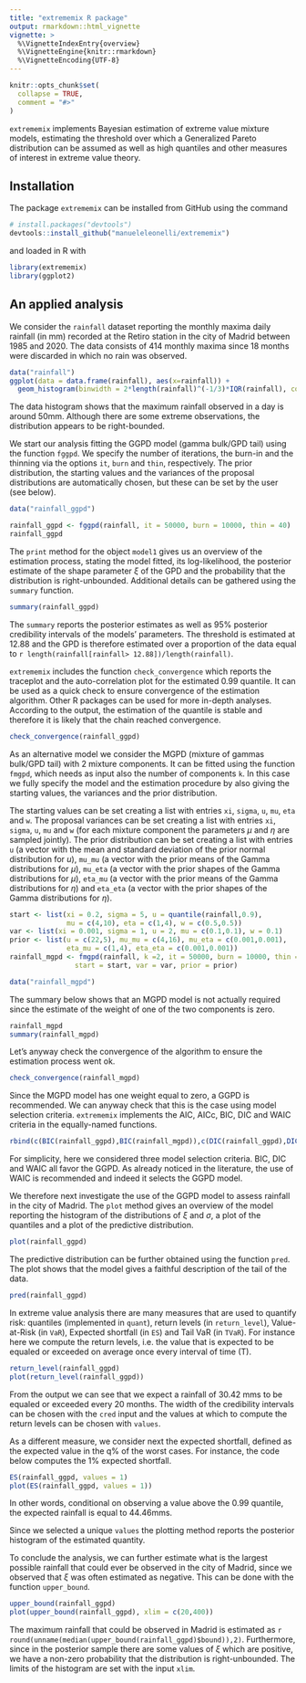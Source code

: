 ```yaml
---
title: "extrememix R package"
output: rmarkdown::html_vignette
vignette: >
  %\VignetteIndexEntry{overview}
  %\VignetteEngine{knitr::rmarkdown}
  %\VignetteEncoding{UTF-8}
---
```


```r
knitr::opts_chunk$set(
  collapse = TRUE,
  comment = "#>"
)
```

`extrememix` implements Bayesian estimation of extreme value mixture models, estimating the threshold over which a Generalized Pareto distribution can be assumed as well as high quantiles and other measures of interest in extreme value theory.

## Installation 

The package `extrememix` can be installed from GitHub using the command 
```r
# install.packages("devtools")
devtools::install_github("manueleleonelli/extrememix")
```
and loaded in R with
```r
library(extrememix)
library(ggplot2)
```

## An applied analysis

We consider the `rainfall` dataset reporting the monthly maxima daily rainfall (in mm) recorded at the Retiro station in the city of Madrid between 1985 and 2020. The data consists of 414 monthly maxima since 18 months were discarded in which no rain was observed.


```r
data("rainfall")
ggplot(data = data.frame(rainfall), aes(x=rainfall)) +
  geom_histogram(binwidth = 2*length(rainfall)^(-1/3)*IQR(rainfall), colour="black", fill="white") + theme_bw()
```

The data histogram shows that the maximum rainfall observed in a day is around 50mm. Although there are some extreme observations, the distribution appears to be right-bounded.

We start our analysis fitting the GGPD model (gamma bulk/GPD tail) using the function `fggpd`. We specify the number of iterations, the burn-in and the thinning via the options `it`, `burn` and `thin`, respectively. The prior distribution, the starting values and the variances of the proposal distributions are automatically chosen, but these can be set by the user (see below).

```r
data("rainfall_ggpd")
```


```r
rainfall_ggpd <- fggpd(rainfall, it = 50000, burn = 10000, thin = 40)
rainfall_ggpd
```

The `print` method for the object `model1` gives us an overview of the estimation process, stating the model fitted, its log-likelihood, the posterior estimate of the shape parameter $\xi$ of the GPD and the probability that the distribution is right-unbounded. Additional details can be gathered using the `summary` function.

```r
summary(rainfall_ggpd)
```
The `summary` reports the posterior estimates as well as 95% posterior credibility intervals of the models' parameters. The threshold is estimated at 12.88 and the GPD is therefore estimated over a proportion of the data equal to `r length(rainfall[rainfall> 12.88])/length(rainfall)`.


`extrememix` includes the function `check_convergence` which reports the traceplot and the auto-correlation plot for the estimated 0.99 quantile. It can be used as a quick check to ensure convergence of the estimation algorithm. Other R packages can be used for more in-depth analyses. According to the output, the estimation of the quantile is stable and therefore it is likely that the chain reached convergence.
```r
check_convergence(rainfall_ggpd)
```

As an alternative model we consider the MGPD (mixture of gammas bulk/GPD tail) with 2 mixture components. It can be fitted using the function `fmgpd`, which needs as input also the number of components `k`. In this case we fully specify the model and the estimation procedure by also giving the starting values, the variances and the prior distribution. 



The starting values can be set creating a list with entries `xi`, `sigma`, `u`, `mu`, `eta` and `w`. The proposal variances can be set creating a list with entries `xi`, `sigma`, `u`, `mu` and `w` (for each mixture component the parameters $\mu$ and $\eta$ are sampled jointly). The prior distribution can be set creating a list with entries `u` (a vector with the mean and standard deviation of the prior normal distribution for $u$), `mu_mu` (a vector with the prior means of the Gamma distributions for $\mu$), `mu_eta` (a vector with the prior shapes of the Gamma distributions for $\mu$), `eta_mu` (a vector with the prior means of the Gamma distributions for $\eta$) and `eta_eta`  (a vector with the prior shapes of the Gamma distributions for $\eta$).



```r
start <- list(xi = 0.2, sigma = 5, u = quantile(rainfall,0.9), 
              mu = c(4,10), eta = c(1,4), w = c(0.5,0.5))
var <- list(xi = 0.001, sigma = 1, u = 2, mu = c(0.1,0.1), w = 0.1)
prior <- list(u = c(22,5), mu_mu = c(4,16), mu_eta = c(0.001,0.001),
              eta_mu = c(1,4), eta_eta = c(0.001,0.001))
rainfall_mgpd <- fmgpd(rainfall, k =2, it = 50000, burn = 10000, thin = 40,
                start = start, var = var, prior = prior)
```


```r
data("rainfall_mgpd")
```

The summary below shows that an MGPD model is not actually required since the estimate of the weight of one of the two components is zero.

```r
rainfall_mgpd
summary(rainfall_mgpd)
```

Let's anyway check the convergence of the algorithm to ensure the estimation process went ok. 
```r
check_convergence(rainfall_mgpd)
```

Since the MGPD model has one weight equal to zero, a GGPD is recommended. We can anyway check that this is the case using model selection criteria. `extrememix` implements the AIC, AICc, BIC, DIC and WAIC criteria in the equally-named functions.

```r
rbind(c(BIC(rainfall_ggpd),BIC(rainfall_mgpd)),c(DIC(rainfall_ggpd),DIC(rainfall_mgpd)),c(WAIC(rainfall_ggpd),WAIC(rainfall_mgpd)))
```

For simplicity, here we considered three model selection criteria. BIC, DIC and WAIC  all favor the GGPD. As already noticed in the literature, the use of WAIC is recommended and indeed it selects the GGPD model.

We therefore next investigate the use of the GGPD model to assess rainfall in the city of Madrid. The `plot` method gives an overview of the model reporting the histogram of the distributions of $\xi$ and $\sigma$, a plot of the quantiles and a plot of the predictive distribution.
```r
plot(rainfall_ggpd)
```


The predictive distribution can be further obtained using the function `pred`. The plot shows that the model gives a faithful description of the tail of the data.
```r
pred(rainfall_ggpd)
```

In extreme value analysis there are many measures that are used to quantify risk: quantiles (implemented in `quant`), return levels (in `return_level`), Value-at-Risk (in `VaR`), Expected shortfall (in `ES`) and Tail VaR (in `TVaR`). For instance here we compute the return levels, i.e. the value that is expected to be equaled or exceeded on average once every interval of time (T).

```r
return_level(rainfall_ggpd)
plot(return_level(rainfall_ggpd))
```

From the output we can see that we expect a rainfall of 30.42 mms to be equaled or exceeded every 20 months. The width of the credibility intervals can be chosen with the `cred` input and the values at which to compute the return levels can be chosen with `values`. 

As a different measure, we consider next the expected shortfall, defined as the expected value in the q% of the worst cases. For instance, the code below computes the 1% expected shortfall. 

```r
ES(rainfall_ggpd, values = 1)
plot(ES(rainfall_ggpd, values = 1))
```
In other words, conditional on observing a value above the 0.99 quantile, the expected rainfall is equal to 44.46mms.

Since we selected a unique `values` the plotting method reports the posterior histogram of the estimated quantity.

To conclude the analysis, we can further estimate what is the largest possible rainfall that could ever be observed in the city of Madrid, since we observed that $\xi$ was often estimated as negative. This can be done with the function `upper_bound`. 

```r
upper_bound(rainfall_ggpd)
plot(upper_bound(rainfall_ggpd), xlim = c(20,400))
```

The maximum rainfall that could be observed in Madrid is estimated as `r round(unname(median(upper_bound(rainfall_ggpd)$bound)),2)`. Furthermore, since in the posterior sample there are some values of $\xi$ which are positive, we have a non-zero probability that the distribution is right-unbounded. The limits of the histogram are set with the input `xlim`.

